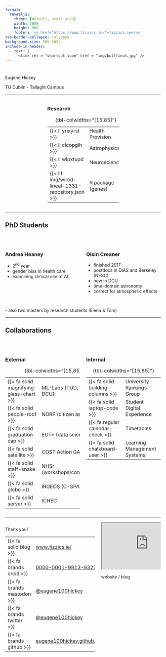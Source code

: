 ```yaml
---
format: 
  revealjs:
    theme: [default, style.scss]
    width: 1600
    height: 900
    footer: '<a href="https://www.fizzics.ie/">fizzics.ie</a>'
tab-border-collapse: collapse
background-size: 50% 50%;
include-in-header:
  - text: |
      <link rel = "shortcut icon" href = "img/bullfinch.jpg" />
---
```

#  {.title}

::: r-fit-text
Eugene Hickey

[TU Dublin - Tallaght Campus]{.flow}
:::

::: footer
:::

---

:::: {.columns}
::: {.column width="25%"}


:::

::: {.column width="50%"}

### Research {.textcenter}


|                                 |                   |
|---------------------------------|-------------------|
| {{< li yrixyrst >}}    | Health Provision  |
| {{< li clcopglh >}} | Astrophysics      |
| {{< li wlpxtupd >}}         | Neuroscience      |
| {{< lif img/wired-lineal-1331-repository.json >}}              | R package (genes) |


: {tbl-colwidths="[15,85]"}

:::
::: {.column width="25%"}


:::
::::

---

## PhD Students

<br>


:::: {.columns}
::: {.column width="50%"}

### Andrea Heaney {.textcenter}

- 2<sup>nd</sup> year
- gender bias in health care
- examining clinical use of AI 


:::

::: {.column width="50%"}

### Oisin Creaner {.textcenter}

- finished 2017
- postdocs in DIAS and Berkeley (NESC)
- now in DCU    
- time-domain astronomy
- correct for atmospheric effects


:::
::::


<br>
- also two masters by research students (Elena & Tom)


---

## Collaborations
<br>

:::: {.columns}
::: {.column width="50%"}

### External {.textcenter}


|                                  |        |
|----------------------------------|--------|
| {{< fa solid magnifying-glass-chart >}}  | ML-Labs (TUD, UCD, DCU)  |
| {{< fa solid people-roof >}}  | NORF (citizen astro)  |
| {{< fa solid graduation-cap >}}   | EUT+ (data science)  |
| {{< fa solid satellite >}}           | COST Action GAIA   |
| {{< fa solid staff-snake >}}            | NHSr (workshops/conferences)  |
| {{< fa solid globe >}}     | IRGEOS (C-SPAN)|
| {{< fa solid server >}}     | ICHEC |

: {tbl-colwidths="[15,85]"}

:::

::: {.column width="50%"}

### Internal {.textcenter}


|                                     |                             |
|-------------------------------------|-----------------------------|
| {{< fa solid building-columns >}}   | University Rankings Group   |
| {{< fa solid laptop-code >}}        | Student Digital Experience  |
| {{< fa regular calendar-check >}}   | Timetables                  |
| {{< fa solid chalkboard-user >}}    | Learning Management Systems |


: {tbl-colwidths="[15,85]"}

:::
::::

---


:::: columns
::: {.column width="60%"}
::: r-fit-text
Thank you!

|                                 |                   |
|---------------------------------|-------------------|
| {{< fa solid blog >}}    | [www.fizzics.ie/](https://www.fizzics.ie/)  |
| {{< fa brands orcid >}} | [0000-0001-9813-9323](https://orcid.org/my-orcid?orcid=0000-0001-9813-9323)|
| {{< fa brands mastodon >}}|[\@eugene100hickey](https://mastodon.social/@eugene100hickey)|
| {{< fa brands twitter >}} | [\@eugene100hickey](https://twitter.com/eugene100hickey)|
| {{< fa brands github >}}| [eugene100hickey.github.io/](https://github.com/eugene100hickey)|

   
:::
:::

::: {.column width="40%"}
::: {#fig-website}

<iframe onload="this.width=screen.width;this.height=screen.height*0.90;" src="https://www.fizzics.ie/teaching.html"></iframe>
website / blog
:::

:::
:::
